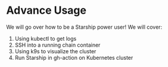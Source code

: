 # Advance Usage

We will go over how to be a Starship power user!
We will cover:

1. Using kubectl to get logs
2. SSH into a running chain container
3. Using k9s to visualize the cluster
4. Run Starship in gh-action on Kubernetes cluster
